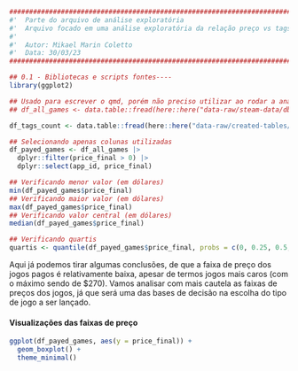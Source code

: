 ```r
########################################################################################## #
#'  Parte do arquivo de análise exploratória
#'  Arquivo focado em uma análise exploratória da relação preço vs tags
#' 
#'  Autor: Mikael Marin Coletto
#'  Data: 30/03/23
########################################################################################## #

## 0.1 - Bibliotecas e scripts fontes----
library(ggplot2)
```

```r
## Usado para escrever o qmd, porém não preciso utilizar ao rodar a análise completa (outro qmd já fará a leitura desse arquivo)
## df_all_games <- data.table::fread(here::here("data-raw/steam-data/db-created/db-reviews-join.csv"))

df_tags_count <- data.table::fread(here::here("data-raw/created-tables/df-tags-count.csv"))

## Selecionando apenas colunas utilizadas
df_payed_games <- df_all_games |> 
  dplyr::filter(price_final > 0) |> 
  dplyr::select(app_id, price_final)

## Verificando menor valor (em dólares)
min(df_payed_games$price_final)
## Verificando maior valor (em dólares)
max(df_payed_games$price_final)
## Verificando valor central (em dólares)
median(df_payed_games$price_final)

## Verificando quartis
quartis <- quantile(df_payed_games$price_final, probs = c(0, 0.25, 0.5, 0.75, 1))

```

Aqui já podemos tirar algumas conclusões, de que a faixa de preço dos jogos pagos é relativamente baixa, apesar de termos jogos mais caros (com o máximo sendo de $270). Vamos analisar com mais cautela as faixas de preços dos jogos, já que será uma das bases de decisão na escolha do tipo de jogo a ser lançado.

#### Visualizações das faixas de preço

```r
ggplot(df_payed_games, aes(y = price_final)) +
  geom_boxplot() +
  theme_minimal()
```
